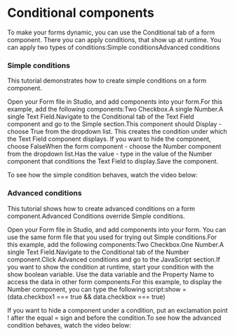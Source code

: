 ﻿# Conditional components

To make your forms dynamic, you can use the
                Conditional tab of a form component. There you can apply
            conditions, that show up at runtime. You can apply two types of conditions:Simple conditionsAdvanced conditions

### Simple conditions

This tutorial demonstrates how to create simple conditions
            on a form component.

Open your Form file in Studio, and add components into your form.For this example, add the following components:Two Checkbox.A single Number.A single Text Field.Navigate to the Conditional tab of the Text Field component and
                    go to the Simple section.This component should Display - choose
                                True from the dropdown list. This creates the condition under
                            which the Text Field component displays. If you want to hide the
                            component, choose FalseWhen the form component - choose the Number component
                            from the dropdown list.Has the value - type in the value of the Number component
                            that conditions the Text Field to display.Save the component.

To see how the simple condition behaves, watch the video below:


### Advanced conditions

This tutorial shows how to create advanced conditions on a
            form component.Advanced Conditions override
                Simple conditions.

Open your Form file in Studio, and add components into your form. You
                    can use the same form file that you used for trying out Simple
                    conditions.For this example, add the following components:Two Checkbox.One Number.A single Text Field.Navigate to the Conditional tab of the Number component.Click Advanced conditions and go to the JavaScript section.If you want to show the condition at runtime, start your condition with the
                        show boolean variable. Use the data
                    variable and the Property Name to access the data in other form
                    components.For this example, to display the Number component, you can type the
                        following script:show = (data.checkbox1 === true && data.checkbox === true)

If you want to hide a component under a condition, put an
                exclamation point ! after the equal = sign and
                before the condition.To see how the advanced condition behaves, watch the video
                    below:

